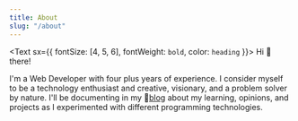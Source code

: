 ```yaml
---
title: About
slug: "/about"
---
```


<Text sx={{ fontSize: [4, 5, 6], fontWeight: `bold`, color: `heading` }}>
  Hi 👋 there!
</Text>

I'm a Web Developer with four plus years of experience. I consider myself to be a technology enthusiast and creative, visionary, and a problem solver by nature.
I'll be documenting in my 📝[blog](/blog) about my learning, opinions, and projects as I experimented with different programming technologies.

